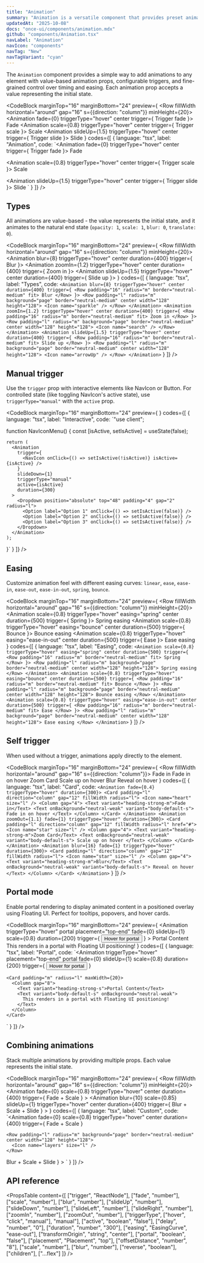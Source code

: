 ```yaml
---
title: "Animation"
summary: "Animation is a versatile component that provides preset animation effects with configurable triggers, easing curves, and timing."
updatedAt: "2025-10-08"
docs: "once-ui/components/animation.mdx"
github: "components/Animation.tsx"
navLabel: "Animation"
navIcon: "components"
navTag: "New"
navTagVariant: "cyan"
---
```


The `Animation` component provides a simple way to add animations to any element with value-based animation props, configurable triggers, and fine-grained control over timing and easing. Each animation prop accepts a value representing the initial state.

<CodeBlock
  marginTop="16"
  marginBottom="24"
  preview={
    <Row fillWidth horizontal="around" gap="16" s={{direction: "column"}} minHeight={20}>
      <Animation fade={0} triggerType="hover" center
        trigger={
          <Row padding="16" radius="m" border="neutral-medium" fit>
            Trigger fade
          </Row>
        }>
        <Row padding="l" radius="m" background="page" border="neutral-medium" center width="128" height="128">
          Fade
        </Row>
      </Animation>
      <Animation scale={0.8} triggerType="hover" center
        trigger={
          <Row padding="16" radius="m" border="neutral-medium" fit>
            Trigger scale
          </Row>
        }>
        <Row padding="l" radius="m" background="page" border="neutral-medium" center width="128" height="128">
          Scale
        </Row>
      </Animation>
      <Animation slideUp={1.5} triggerType="hover" center
        trigger={
          <Row padding="16" radius="m" border="neutral-medium" fit>
            Trigger slide
          </Row>
        }>
        <Row padding="l" radius="m" background="page" border="neutral-medium" center width="128" height="128">
          Slide
        </Row>
      </Animation>
    </Row>
  }
  codes={[
    {
      language: "tsx",
      label: "Animation",
      code:
`<Animation fade={0} triggerType="hover" center
    trigger={
      <Row padding="16" radius="m" border="neutral-medium" fit>
        Trigger fade
      </Row>
    }>
    <Row padding="l" radius="m" background="page" border="neutral-medium" center>
      Fade
    </Row>
</Animation>

<Animation scale={0.8} triggerType="hover" center
    trigger={
      <Row padding="16" radius="m" border="neutral-medium" fit>
        Trigger scale
      </Row>
    }>
    <Row padding="l" radius="m" background="page" border="neutral-medium" center>
      Scale
    </Row>
</Animation>

<Animation slideUp={1.5} triggerType="hover" center
    trigger={
      <Row padding="16" radius="m" border="neutral-medium" fit>
        Trigger slide
      </Row>
    }>
    <Row padding="l" radius="m" background="page" border="neutral-medium" center>
      Slide
    </Row>
</Animation>`
    }
  ]}
/>

## Types

All animations are value-based - the value represents the initial state, and it animates to the natural end state (`opacity: 1`, `scale: 1`, `blur: 0`, `translate: 0`).

<CodeBlock
  marginTop="16"
  marginBottom="24"
  preview={
    <Row fillWidth horizontal="around" gap="16" s={{direction: "column"}} minHeight={20}>
      <Animation blur={8} triggerType="hover" center duration={400}
        trigger={
          <Row padding="16" radius="m" border="neutral-medium" fit>
            Blur
          </Row>
        }>
        <Row padding="l" radius="m" background="page" border="neutral-medium" center width="128" height="128">
          <Icon name="sparkle" />
        </Row>
      </Animation>
      <Animation zoomIn={1.2} triggerType="hover" center duration={400}
        trigger={
          <Row padding="16" radius="m" border="neutral-medium" fit>
            Zoom in
          </Row>
        }>
        <Row padding="l" radius="m" background="page" border="neutral-medium" center width="128" height="128">
          <Icon name="search" />
        </Row>
      </Animation>
      <Animation slideUp={1.5} triggerType="hover" center duration={400}
        trigger={
          <Row padding="16" radius="m" border="neutral-medium" fit>
            Slide up
          </Row>
        }>
        <Row padding="l" radius="m" background="page" border="neutral-medium" center width="128" height="128">
          <Icon name="arrowUp" />
        </Row>
      </Animation>
    </Row>
  }
  codes={[
    {
      language: "tsx",
      label: "Types",
      code:
`<Animation blur={8} triggerType="hover" center duration={400}
    trigger={
      <Row padding="16" radius="m" border="neutral-medium" fit>
        Blur
      </Row>
    }>
    <Row padding="l" radius="m" background="page" border="neutral-medium" center width="128" height="128">
      <Icon name="sparkle" />
    </Row>
</Animation>
<Animation zoomIn={1.2} triggerType="hover" center duration={400}
    trigger={
      <Row padding="16" radius="m" border="neutral-medium" fit>
        Zoom in
      </Row>
    }>
    <Row padding="l" radius="m" background="page" border="neutral-medium" center width="128" height="128">
      <Icon name="search" />
    </Row>
</Animation>
<Animation slideUp={1.5} triggerType="hover" center duration={400}
    trigger={
      <Row padding="16" radius="m" border="neutral-medium" fit>
        Slide up
      </Row>
    }>
    <Row padding="l" radius="m" background="page" border="neutral-medium" center width="128" height="128">
      <Icon name="arrowUp" />
    </Row>
</Animation>`
    }
  ]}
/>

## Manual trigger

Use the `trigger` prop with interactive elements like NavIcon or Button. For controlled state (like toggling NavIcon's active state), use `triggerType="manual"` with the `active` prop.

<CodeBlock
  marginTop="16"
  marginBottom="24"
  preview={
    <Row fillWidth horizontal="around" minHeight={16}>
      <AnimationNavIconExample />
    </Row>
  }
  codes={[
    {
      language: "tsx",
      label: "Interactive",
      code:
`"use client";


function NavIconMenu() {
    const [isActive, setIsActive] = useState(false);

    return (
      <Animation
        trigger={
          <NavIcon onClick={() => setIsActive(!isActive)} isActive={isActive} />
        }
        slideDown={1}
        triggerType="manual"
        active={isActive}
        duration={300}
      >
        <Dropdown position="absolute" top="48" padding="4" gap="2" radius="l">
          <Option label="Option 1" onClick={() => setIsActive(false)} />
          <Option label="Option 2" onClick={() => setIsActive(false)} />
          <Option label="Option 3" onClick={() => setIsActive(false)} />
        </Dropdown>
      </Animation>
    );
}`
    }
  ]}
/>

## Easing

Customize animation feel with different easing curves: `linear`, `ease`, `ease-in`, `ease-out`, `ease-in-out`, `spring`, `bounce`.

<CodeBlock
  marginTop="16"
  marginBottom="24"
  preview={
    <Row fillWidth horizontal="around" gap="16" s={{direction: "column"}} minHeight={20}>
      <Animation scale={0.8} triggerType="hover" easing="spring" center duration={500}
        trigger={
          <Row padding="16" radius="m" border="neutral-medium" fit>
            Spring
          </Row>
        }>
        <Row padding="l" radius="m" background="page" border="neutral-medium" center width="128" height="128">
          Spring easing
        </Row>
      </Animation>
      <Animation scale={0.8} triggerType="hover" easing="bounce" center duration={500}
        trigger={
          <Row padding="16" radius="m" border="neutral-medium" fit>
            Bounce
          </Row>
        }>
        <Row padding="l" radius="m" background="page" border="neutral-medium" center width="128" height="128">
          Bounce easing
        </Row>
      </Animation>
      <Animation scale={0.8} triggerType="hover" easing="ease-in-out" center duration={500}
        trigger={
          <Row padding="16" radius="m" border="neutral-medium" fit>
            Ease
          </Row>
        }>
        <Row padding="l" radius="m" background="page" border="neutral-medium" center width="128" height="128">
          Ease easing
        </Row>
      </Animation>
    </Row>
  }
  codes={[
    {
      language: "tsx",
      label: "Easing",
      code:
`<Animation scale={0.8} triggerType="hover" easing="spring" center duration={500}
    trigger={
      <Row padding="16" radius="m" border="neutral-medium" fit>
        Spring
      </Row>
    }>
    <Row padding="l" radius="m" background="page" border="neutral-medium" center width="128" height="128">
      Spring easing
    </Row>
</Animation>
<Animation scale={0.8} triggerType="hover" easing="bounce" center duration={500}
    trigger={
      <Row padding="16" radius="m" border="neutral-medium" fit>
        Bounce
      </Row>
    }>
    <Row padding="l" radius="m" background="page" border="neutral-medium" center width="128" height="128">
      Bounce easing
    </Row>
</Animation>
<Animation scale={0.8} triggerType="hover" easing="ease-in-out" center duration={500}
    trigger={
      <Row padding="16" radius="m" border="neutral-medium" fit>
        Ease
      </Row>
    }>
    <Row padding="l" radius="m" background="page" border="neutral-medium" center width="128" height="128">
      Ease easing
    </Row>
</Animation>`
    }
  ]}
/>

## Self trigger

When used without a trigger, animations apply directly to the element.

<CodeBlock
  marginTop="16"
  marginBottom="24"
  preview={
    <Row fillWidth horizontal="around" gap="16" s={{direction: "column"}}>
      <Animation fade={0.4} triggerType="hover" duration={300}>
        <Card padding="l" direction="column" gap="12" fillWidth radius="l">
          <Icon name="heart" size="l" />
          <Column gap="4">
            <Text variant="heading-strong-m">Fade in</Text>
            <Text onBackground="neutral-weak" variant="body-default-s">
              Fade in on hover
            </Text>
          </Column>
        </Card>
      </Animation>
      <Animation zoomOut={1.1} fade={1} triggerType="hover" duration={300}>
        <Card padding="l" direction="column" gap="12" fillWidth radius="l" href="#">
          <Icon name="star" size="l" />
          <Column gap="4">
            <Text variant="heading-strong-m">Zoom Card</Text>
            <Text onBackground="neutral-weak" variant="body-default-s">
              Scale up on hover
            </Text>
          </Column>
        </Card>
      </Animation>
      <Animation blur={16} fade={1} triggerType="hover" duration={300}>
        <Card padding="l" direction="column" gap="12" fillWidth radius="l">
          <Icon name="star" size="l" />
          <Column gap="4">
            <Text variant="heading-strong-m">Blur</Text>
            <Text onBackground="neutral-weak" variant="body-default-s">
              Reveal on hover
            </Text>
          </Column>
        </Card>
      </Animation>
    </Row>
  }
  codes={[
    {
      language: "tsx",
      label: "Card",
      code:
`<Animation fade={0.4} triggerType="hover" duration={300}>
    <Card padding="l" direction="column" gap="12" fillWidth radius="l">
      <Icon name="heart" size="l" />
      <Column gap="4">
        <Text variant="heading-strong-m">Fade in</Text>
        <Text onBackground="neutral-weak" variant="body-default-s">
          Fade in on hover
        </Text>
      </Column>
    </Card>
</Animation>
<Animation zoomOut={1.1} fade={1} triggerType="hover" duration={300}>
    <Card padding="l" direction="column" gap="12" fillWidth radius="l" href="#">
      <Icon name="star" size="l" />
      <Column gap="4">
        <Text variant="heading-strong-m">Zoom Card</Text>
        <Text onBackground="neutral-weak" variant="body-default-s">
          Scale up on hover
        </Text>
      </Column>
    </Card>
</Animation>
<Animation blur={16} fade={1} triggerType="hover" duration={300}>
    <Card padding="l" direction="column" gap="12" fillWidth radius="l">
      <Icon name="star" size="l" />
      <Column gap="4">
        <Text variant="heading-strong-m">Blur</Text>
        <Text onBackground="neutral-weak" variant="body-default-s">
          Reveal on hover
        </Text>
      </Column>
    </Card>
</Animation>`
    }
  ]}
/>

## Portal mode

Enable portal rendering to display animated content in a positioned overlay using Floating UI. Perfect for tooltips, popovers, and hover cards.

<CodeBlock
  marginTop="16"
  marginBottom="24"
  preview={
    <Animation
      triggerType="hover"
      portal
      placement="top-end"
      fade={0}
      slideUp={1}
      scale={0.8}
      duration={200}
      trigger={
        <Button variant="secondary" href="#">
          Hover for portal
        </Button>
      }
    >
      <Card padding="m" radius="l" maxWidth={20}>
        <Column gap="8">
          <Text variant="heading-strong-s">Portal Content</Text>
          <Text variant="body-default-s" onBackground="neutral-weak">
            This renders in a portal with Floating UI positioning!
          </Text>
        </Column>
      </Card>
    </Animation>
  }
  codes={[
    {
      language: "tsx",
      label: "Portal",
      code:
`<Animation
    triggerType="hover"
    placement="top-end"
    portal
    fade={0}
    slideUp={1}
    scale={0.8}
    duration={200}
    trigger={
      <Button variant="secondary" href="#">
        Hover for portal
      </Button>
    }
  >
    <Card padding="m" radius="l" maxWidth={20}>
      <Column gap="8">
        <Text variant="heading-strong-s">Portal Content</Text>
        <Text variant="body-default-s" onBackground="neutral-weak">
          This renders in a portal with Floating UI positioning!
        </Text>
      </Column>
    </Card>
</Animation>`
    }
  ]}
/>

## Combining animations

Stack multiple animations by providing multiple props. Each value represents the initial state.

<CodeBlock
  marginTop="16"
  marginBottom="24"
  preview={
    <Row fillWidth horizontal="around" gap="16" s={{direction: "column"}} minHeight={20}>
      <Animation 
        fade={0}
        scale={0.8}
        triggerType="hover" 
        center
        duration={400}
        trigger={
          <Row padding="16" radius="m" border="neutral-medium" fit>
            <Text variant="label-default-s">Fade + Scale</Text>
          </Row>
        }
      >
        <Row padding="l" radius="m" background="page" border="neutral-medium" center width="128" height="128">
          <Icon name="layers" size="l" />
        </Row>
      </Animation>
      <Animation 
        blur={10}
        scale={0.85}
        slideUp={1}
        triggerType="hover" 
        center
        duration={400}
        trigger={
          <Row padding="16" radius="m" border="neutral-medium" fit>
            <Text variant="label-default-s">Blur + Scale + Slide</Text>
          </Row>
        }
      >
        <Row padding="l" radius="m" background="page" border="neutral-medium" center width="128" height="128">
          <Icon name="sparkles" size="l" />
        </Row>
      </Animation>
    </Row>
  }
  codes={[
    {
      language: "tsx",
      label: "Custom",
      code:
`<Animation 
    fade={0}
    scale={0.8}
    triggerType="hover" 
    center
    duration={400}
    trigger={
      <Row padding="16" radius="m" border="neutral-medium" fit>
        <Text variant="label-default-s">Fade + Scale</Text>
      </Row>
    }
>
    <Row padding="l" radius="m" background="page" border="neutral-medium" center width="128" height="128">
      <Icon name="layers" size="l" />
    </Row>
</Animation>
<Animation 
    blur={10}
    scale={0.85}
    slideUp={1}
    triggerType="hover" 
    center
    duration={400}
    trigger={
      <Row padding="16" radius="m" border="neutral-medium" fit>
        <Text variant="label-default-s">Blur + Scale + Slide</Text>
      </Row>
    }
>
    <Row padding="l" radius="m" background="page" border="neutral-medium" center width="128" height="128">
      <Icon name="sparkles" size="l" />
    </Row>
</Animation>`
    }
  ]}
/>

## API reference

<PropsTable
  content={[
    ["trigger", "ReactNode"],
    ["fade", "number"],
    ["scale", "number"],
    ["blur", "number"],
    ["slideUp", "number"],
    ["slideDown", "number"],
    ["slideLeft", "number"],
    ["slideRight", "number"],
    ["zoomIn", "number"],
    ["zoomOut", "number"],
    ["triggerType", ["hover", "click", "manual"], "manual"],
    ["active", "boolean", "false"],
    ["delay", "number", "0"],
    ["duration", "number", "300"],
    ["easing", "EasingCurve", "ease-out"],
    ["transformOrigin", "string", "center"],
    ["portal", "boolean", "false"],
    ["placement", "Placement", "top"],
    ["offsetDistance", "number", "8"],
    ["scale", "number"],
    ["blur", "number"],
    ["reverse", "boolean"],
    ["children"],
    ["...flex"]
  ]}
/>
